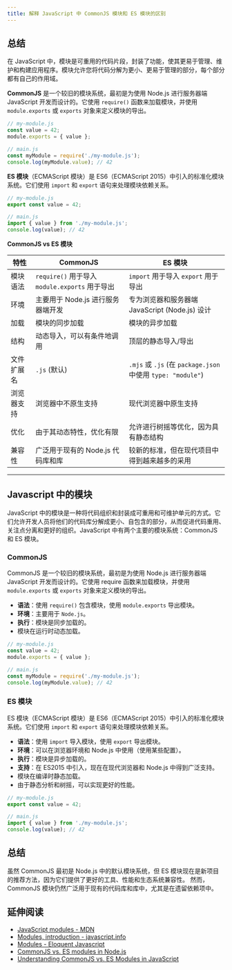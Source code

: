 ```yaml
---
title: 解释 JavaScript 中 CommonJS 模块和 ES 模块的区别
---
```


## 总结

在 JavaScript 中，模块是可重用的代码片段，封装了功能，使其更易于管理、维护和构建应用程序。模块允许您将代码分解为更小、更易于管理的部分，每个部分都有自己的作用域。

**CommonJS** 是一个较旧的模块系统，最初是为使用 Node.js 进行服务器端 JavaScript 开发而设计的。它使用 `require()` 函数来加载模块，并使用 `module.exports` 或 `exports` 对象来定义模块的导出。

```js
// my-module.js
const value = 42;
module.exports = { value };

// main.js
const myModule = require('./my-module.js');
console.log(myModule.value); // 42
```

**ES 模块**（ECMAScript 模块）是 ES6（ECMAScript 2015）中引入的标准化模块系统。它们使用 `import` 和 `export` 语句来处理模块依赖关系。

```js
// my-module.js
export const value = 42;

// main.js
import { value } from './my-module.js';
console.log(value); // 42
```

**CommonJS vs ES 模块**

| 特性 | CommonJS | ES 模块 |
| --- | --- | --- |
| 模块语法 | `require()` 用于导入 `module.exports` 用于导出 | `import` 用于导入 `export` 用于导出 |
| 环境 | 主要用于 Node.js 进行服务器端开发 | 专为浏览器和服务器端 JavaScript (Node.js) 设计 |
| 加载 | 模块的同步加载 | 模块的异步加载 |
| 结构 | 动态导入，可以有条件地调用 | 顶层的静态导入/导出 |
| 文件扩展名 | `.js` (默认) | `.mjs` 或 `.js` (在 `package.json` 中使用 `type: "module"`) |
| 浏览器支持 | 浏览器中不原生支持 | 现代浏览器中原生支持 |
| 优化 | 由于其动态特性，优化有限 | 允许进行树摇等优化，因为具有静态结构 |
| 兼容性 | 广泛用于现有的 Node.js 代码库和库 | 较新的标准，但在现代项目中得到越来越多的采用 |

***

## Javascript 中的模块

JavaScript 中的模块是一种将代码组织和封装成可重用和可维护单元的方式。它们允许开发人员将他们的代码库分解成更小、自包含的部分，从而促进代码重用、关注点分离和更好的组织。JavaScript 中有两个主要的模块系统：CommonJS 和 ES 模块。

### CommonJS

CommonJS 是一个较旧的模块系统，最初是为使用 Node.js 进行服务器端 JavaScript 开发而设计的。它使用 require 函数来加载模块，并使用 `module.exports` 或 `exports` 对象来定义模块的导出。

* **语法**：使用 `require()` 包含模块，使用 `module.exports` 导出模块。
* **环境**：主要用于 `Node.js`。
* **执行**：模块是同步加载的。
* 模块在运行时动态加载。

```js
// my-module.js
const value = 42;
module.exports = { value };

// main.js
const myModule = require('./my-module.js');
console.log(myModule.value); // 42
```

### ES 模块

ES 模块（ECMAScript 模块）是 ES6（ECMAScript 2015）中引入的标准化模块系统。它们使用 `import` 和 `export` 语句来处理模块依赖关系。

* **语法**：使用 `import` 导入模块，使用 `export` 导出模块。
* **环境**：可以在浏览器环境和 Node.js 中使用（使用某些配置）。
* **执行**：模块是异步加载的。
* **支持**：在 ES2015 中引入，现在在现代浏览器和 Node.js 中得到广泛支持。
* 模块在编译时静态加载。
* 由于静态分析和树摇，可以实现更好的性能。

```js
// my-module.js
export const value = 42;

// main.js
import { value } from './my-module.js';
console.log(value); // 42
```

## 总结

虽然 CommonJS 最初是 Node.js 中的默认模块系统，但 ES 模块现在是新项目的推荐方法，因为它们提供了更好的工具、性能和生态系统兼容性。 然而，CommonJS 模块仍然广泛用于现有的代码库和库中，尤其是在遗留依赖项中。

## 延伸阅读

* [JavaScript modules - MDN](https://developer.mozilla.org/en-US/docs/Web/JavaScript/Guide/Modules)
* [Modules, introduction - javascript.info](https://javascript.info/modules-intro)
* [Modules - Eloquent Javascript](https://eloquentjavascript.net/10_modules.html)
* [CommonJS vs. ES modules in Node.js](https://blog.logrocket.com/commonjs-vs-es-modules-node-js/)
* [Understanding CommonJS vs. ES Modules in JavaScript](https://www.syncfusion.com/blogs/post/js-commonjs-vs-es-modules)
